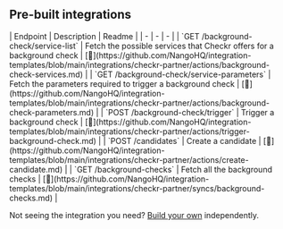
## Pre-built integrations

<AccordionGroup>


<Accordion title="Others">
| Endpoint | Description | Readme |
| - | - | - |
| `GET /background-check/service-list` | Fetch the possible services that Checkr offers for a background check | [🔗](https://github.com/NangoHQ/integration-templates/blob/main/integrations/checkr-partner/actions/background-check-services.md) |
| `GET /background-check/service-parameters` | Fetch the parameters required to trigger a background check | [🔗](https://github.com/NangoHQ/integration-templates/blob/main/integrations/checkr-partner/actions/background-check-parameters.md) |
| `POST /background-check/trigger` | Trigger a background check | [🔗](https://github.com/NangoHQ/integration-templates/blob/main/integrations/checkr-partner/actions/trigger-background-check.md) |
| `POST /candidates` | Create a candidate | [🔗](https://github.com/NangoHQ/integration-templates/blob/main/integrations/checkr-partner/actions/create-candidate.md) |
| `GET /background-checks` | Fetch all the background checks | [🔗](https://github.com/NangoHQ/integration-templates/blob/main/integrations/checkr-partner/syncs/background-checks.md) |
</Accordion>

</AccordionGroup>

<Tip>Not seeing the integration you need? [Build your own](https://docs.nango.dev/guides/platform/functions) independently.</Tip>
